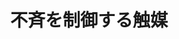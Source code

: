 ﻿---
title: "不斉を制御する触媒"
category: "物質理工学院"
vol: 88
interviewee: "田中 健"
url: "http://www.apc.titech.ac.jp/~ktanaka/www/Home.html"
tags: ["分子","構造","合成","制御","有機"]
pdf: "88-3-tanaka.pdf"
career: ""
preface: "田中研究室では、有機化合物の不斉合成を主に研究している。研究の対象となる分子の中には、単純な 不斉をもつ分子だけでなく、ベンゼン環がベルト状やらせん状に繋がったユニークな構造のものもある。 本稿では、不斉の種類について解説したのち、田中研究室で行なっている不斉合成やそれに関連する研究 について触れる。"
---
